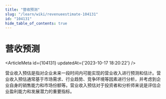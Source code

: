 ```yaml
---
title: "营收预测"
slug: "/learn/wiki/revenueestimate-104131"
id: "104131"
hide_table_of_contents: true
---
```



# 营收预测

<ArticleMeta id={104131} updatedAt={'2023-10-17 18:20:22'} />
<div className='border-solid border-b border-t-0 my-4 border-[var(--ifm-color-gray-300)]' />

营业收入预估是指对企业未来一段时间内可能实现的营业收入进行预测和估计。营业收入预估通常基于市场需求、行业趋势、竞争环境等因素进行分析，并考虑到企业自身的销售能力和市场份额等。营业收入预估对于投资者和分析师来说是评估企业盈利能力和发展潜力的重要指标。

